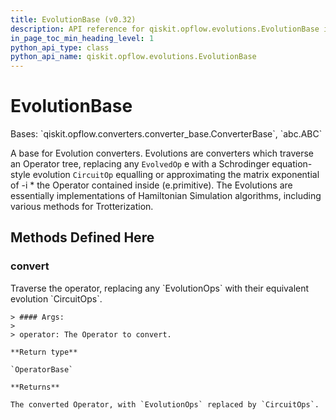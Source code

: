 ```yaml
---
title: EvolutionBase (v0.32)
description: API reference for qiskit.opflow.evolutions.EvolutionBase in qiskit v0.32
in_page_toc_min_heading_level: 1
python_api_type: class
python_api_name: qiskit.opflow.evolutions.EvolutionBase
---
```


# EvolutionBase

<Class id="qiskit.opflow.evolutions.EvolutionBase" isDedicatedPage={true} github="https://github.com/qiskit/qiskit/tree/stable/0.18/qiskit/opflow/evolutions/evolution_base.py" signature="EvolutionBase" modifiers="class">
  Bases: `qiskit.opflow.converters.converter_base.ConverterBase`, `abc.ABC`

  A base for Evolution converters. Evolutions are converters which traverse an Operator tree, replacing any `EvolvedOp` e with a Schrodinger equation-style evolution `CircuitOp` equalling or approximating the matrix exponential of -i \* the Operator contained inside (e.primitive). The Evolutions are essentially implementations of Hamiltonian Simulation algorithms, including various methods for Trotterization.

  ## Methods Defined Here

  <span id="qiskit-opflow-evolutions-evolutionbase-convert" />

  ### convert

  <Function id="qiskit.opflow.evolutions.EvolutionBase.convert" signature="EvolutionBase.convert(operator)" modifiers="abstract">
    Traverse the operator, replacing any `EvolutionOps` with their equivalent evolution `CircuitOps`.

    > #### Args:
    >
    > operator: The Operator to convert.

    **Return type**

    `OperatorBase`

    **Returns**

    The converted Operator, with `EvolutionOps` replaced by `CircuitOps`.
  </Function>
</Class>

